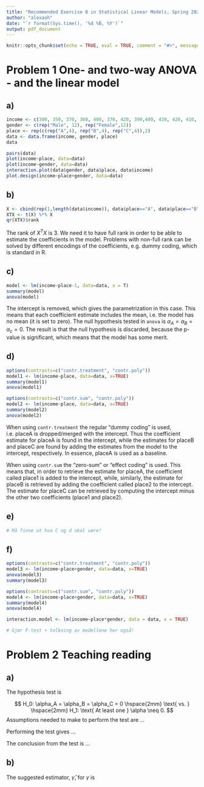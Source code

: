 ```yaml
---
title: "Recommended Exercise 8 in Statistical Linear Models, Spring 2021"
author: "alexaoh"
date: "`r format(Sys.time(), '%d %B, %Y')`"
output: pdf_document
---
```


```r
knitr::opts_chunk$set(echo = TRUE, eval = TRUE, comment = "#>", message = F, warning = F, cache = T)
```


# Problem 1 \hspace{3mm} One- and two-way ANOVA - and the linear model

## a)
```r
income <- c(300, 350, 370, 360, 400, 370, 420, 390,400, 430, 420, 410, 300, 320, 310, 305,350, 370, 340, 355, 370, 380, 360, 365)
gender <- c(rep("Male", 12), rep("Female",12))
place <- rep(c(rep("A",4), rep("B",4), rep("C",4)),2)
data <- data.frame(income, gender, place)
data

pairs(data)
plot(income~place, data=data)
plot(income~gender, data=data)
interaction.plot(data$gender, data$place, data$income)
plot.design(income~place+gender, data=data)
```

## b)

```r
X <- cbind(rep(1,length(data$income)), data$place=="A", data$place=="B",data$place=="C")
XTX <- t(X) %*% X
qr(XTX)$rank
```

The rank of $X^TX$ is 3. We need it to have full rank in order to be able to estimate the coefficients in the model. Problems with non-full rank can be solved by different encodings of the coefficients, e.g. dummy coding, which is standard in R. 

## c)

```r
model <- lm(income~place-1, data=data, x = T)
summary(model)
anova(model)
```

The intercept is removed, which gives the parametrization in this case. This means that each coefficient estimate includes the mean, i.e. the model has no mean (it is set to zero). The null hypothesis tested in `anova` is $\alpha_A = \alpha_B = \alpha_c = 0$. The result is that the null hypothesis is discarded, because the p-value is significant, which means that the model has some merit. 

## d)

```r
options(contrasts=c("contr.treatment", "contr.poly"))
model1 <- lm(income~place, data=data, x=TRUE)
summary(model1)
anova(model1)

options(contrasts=c("contr.sum", "contr.poly"))
model2 <- lm(income~place, data=data, x=TRUE)
summary(model2)
anova(model2)
```

When using `contr.treatment` the regular "dummy coding" is used, i.e. placeA is dropped/merged with the intercept. Thus the coefficient estimate for placeA is found in the intercept, while the estimates for placeB and placeC are found by adding the estimates from the model to the intercept, respectively. In essence, placeA is used as a baseline. 

When using `contr.sum` the "zero-sum" or "effect coding" is used. This means that, in order to retrieve the estimate for placeA, the coefficient called place1 is added to the intercept, while, similarly, the estimate for placeB is retrieved by adding the coefficient called place2 to the intercept. The estimate for placeC can be retrieved by computing the intercept minus the other two coefficients (place1 and place2). 

## e)

```r
# Må finne ut hva C og d skal være!
```

## f)

```r
options(contrasts=c("contr.treatment", "contr.poly"))
model3 <- lm(income~place+gender, data=data, x=TRUE)
anova(model3)
summary(model3)

options(contrasts=c("contr.sum", "contr.poly"))
model4 <- lm(income~place+gender, data=data, x=TRUE)
summary(model4)
anova(model4)

interaction.model <- lm(income~place*gender, data = data, x = TRUE) 

# Gjør F-test + tolkning av modellene her også!
```


# Problem 2 \hspace{3mm} Teaching reading

## a)

The hypothesis test is 

$$
H_0: \alpha_A = \alpha_B = \alpha_C = 0 \hspace{2mm} \text{ vs. } \hspace{2mm} H_1: \text{ At least one } \alpha \neq 0.
$$
Assumptions needed to make to perform the test are ...

Performing the test gives ...

The conclusion from the test is ...

## b)

The suggested estimator, $\hat{\gamma}$, for $\gamma$ is 
